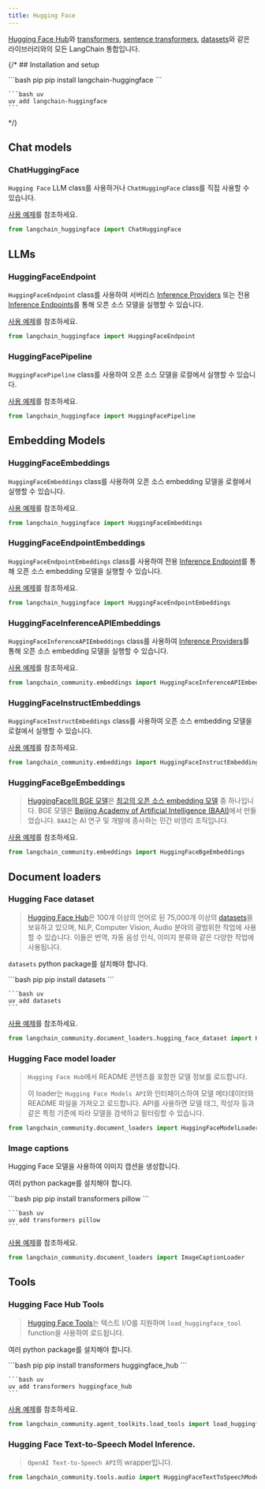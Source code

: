 ```yaml
---
title: Hugging Face
---
```


[Hugging Face Hub](https://huggingface.co/)와 [transformers](https://huggingface.co/docs/transformers/index), [sentence transformers](https://sbert.net/), [datasets](https://huggingface.co/docs/datasets/index)와 같은 라이브러리와의 모든 LangChain 통합입니다.

{/* ## Installation and setup

<CodeGroup>
    ```bash pip
    pip install langchain-huggingface
    ```

    ```bash uv
    uv add langchain-huggingface
    ```
</CodeGroup> */}

## Chat models

### ChatHuggingFace

`Hugging Face` LLM class를 사용하거나 `ChatHuggingFace` class를 직접 사용할 수 있습니다.

[사용 예제](/oss/integrations/chat/huggingface)를 참조하세요.

```python
from langchain_huggingface import ChatHuggingFace
```

## LLMs

### HuggingFaceEndpoint

`HuggingFaceEndpoint` class를 사용하여 서버리스 [Inference Providers](https://huggingface.co/docs/inference-providers) 또는 전용 [Inference Endpoints](https://huggingface.co/inference-endpoints/dedicated)를 통해 오픈 소스 모델을 실행할 수 있습니다.

[사용 예제](/oss/integrations/llms/huggingface_endpoint)를 참조하세요.

```python
from langchain_huggingface import HuggingFaceEndpoint
```

### HuggingFacePipeline

`HuggingFacePipeline` class를 사용하여 오픈 소스 모델을 로컬에서 실행할 수 있습니다.

[사용 예제](/oss/integrations/llms/huggingface_pipelines)를 참조하세요.

```python
from langchain_huggingface import HuggingFacePipeline
```

## Embedding Models

### HuggingFaceEmbeddings

`HuggingFaceEmbeddings` class를 사용하여 오픈 소스 embedding 모델을 로컬에서 실행할 수 있습니다.

[사용 예제](/oss/integrations/text_embedding/huggingfacehub)를 참조하세요.

```python
from langchain_huggingface import HuggingFaceEmbeddings
```

### HuggingFaceEndpointEmbeddings

`HuggingFaceEndpointEmbeddings` class를 사용하여 전용 [Inference Endpoint](https://huggingface.co/inference-endpoints/dedicated)를 통해 오픈 소스 embedding 모델을 실행할 수 있습니다.

[사용 예제](/oss/integrations/text_embedding/huggingfacehub)를 참조하세요.

```python
from langchain_huggingface import HuggingFaceEndpointEmbeddings
```

### HuggingFaceInferenceAPIEmbeddings

`HuggingFaceInferenceAPIEmbeddings` class를 사용하여 [Inference Providers](https://huggingface.co/docs/inference-providers)를 통해 오픈 소스 embedding 모델을 실행할 수 있습니다.

[사용 예제](/oss/integrations/text_embedding/huggingfacehub)를 참조하세요.

```python
from langchain_community.embeddings import HuggingFaceInferenceAPIEmbeddings
```

### HuggingFaceInstructEmbeddings

`HuggingFaceInstructEmbeddings` class를 사용하여 오픈 소스 embedding 모델을 로컬에서 실행할 수 있습니다.

[사용 예제](/oss/integrations/text_embedding/instruct_embeddings)를 참조하세요.

```python
from langchain_community.embeddings import HuggingFaceInstructEmbeddings
```

### HuggingFaceBgeEmbeddings

>[HuggingFace의 BGE 모델](https://huggingface.co/BAAI/bge-large-en-v1.5)은 [최고의 오픈 소스 embedding 모델](https://huggingface.co/spaces/mteb/leaderboard) 중 하나입니다.
>BGE 모델은 [Beijing Academy of Artificial Intelligence (BAAI)](https://en.wikipedia.org/wiki/Beijing_Academy_of_Artificial_Intelligence)에서 만들었습니다. `BAAI`는 AI 연구 및 개발에 종사하는 민간 비영리 조직입니다.

[사용 예제](/oss/integrations/text_embedding/bge_huggingface)를 참조하세요.

```python
from langchain_community.embeddings import HuggingFaceBgeEmbeddings
```

## Document loaders

### Hugging Face dataset

>[Hugging Face Hub](https://huggingface.co/docs/hub/index)은 100개 이상의 언어로 된 75,000개 이상의
> [datasets](https://huggingface.co/docs/hub/index#datasets)을 보유하고 있으며,
> NLP, Computer Vision, Audio 분야의 광범위한 작업에 사용할 수 있습니다.
> 이들은 번역, 자동 음성 인식, 이미지 분류와 같은 다양한 작업에 사용됩니다.

`datasets` python package를 설치해야 합니다.

<CodeGroup>
    ```bash pip
    pip install datasets
    ```

    ```bash uv
    uv add datasets
    ```
</CodeGroup>

[사용 예제](/oss/integrations/document_loaders/hugging_face_dataset)를 참조하세요.

```python
from langchain_community.document_loaders.hugging_face_dataset import HuggingFaceDatasetLoader
```

### Hugging Face model loader

>`Hugging Face Hub`에서 README 콘텐츠를 포함한 모델 정보를 로드합니다.
>
>이 loader는 `Hugging Face Models API`와 인터페이스하여 모델 메타데이터와 README 파일을 가져오고 로드합니다.
> API를 사용하면 모델 태그, 작성자 등과 같은 특정 기준에 따라 모델을 검색하고 필터링할 수 있습니다.

```python
from langchain_community.document_loaders import HuggingFaceModelLoader
```

### Image captions

Hugging Face 모델을 사용하여 이미지 캡션을 생성합니다.

여러 python package를 설치해야 합니다.

<CodeGroup>
    ```bash pip
    pip install transformers pillow
    ```

    ```bash uv
    uv add transformers pillow
    ```
</CodeGroup>

[사용 예제](/oss/integrations/document_loaders/image_captions)를 참조하세요.

```python
from langchain_community.document_loaders import ImageCaptionLoader
```

## Tools

### Hugging Face Hub Tools

>[Hugging Face Tools](https://huggingface.co/docs/transformers/v4.29.0/en/custom_tools)는
> 텍스트 I/O를 지원하며 `load_huggingface_tool` function을 사용하여 로드됩니다.

여러 python package를 설치해야 합니다.

<CodeGroup>
    ```bash pip
    pip install transformers huggingface_hub
    ```

    ```bash uv
    uv add transformers huggingface_hub
    ```
</CodeGroup>

[사용 예제](/oss/integrations/tools/huggingface_tools)를 참조하세요.

```python
from langchain_community.agent_toolkits.load_tools import load_huggingface_tool
```

### Hugging Face Text-to-Speech Model Inference.

> `OpenAI Text-to-Speech API`의 wrapper입니다.

```python
from langchain_community.tools.audio import HuggingFaceTextToSpeechModelInference
```